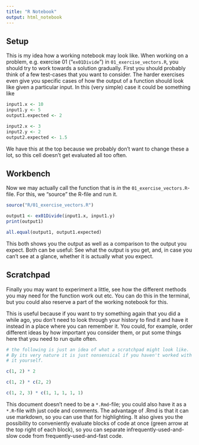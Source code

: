 ```yaml
---
title: "R Notebook"
output: html_notebook
---
```


## Setup

This is my idea how a working notebook may look like. When working on a problem, e.g. exercise 01 ("`ex01Divide`") in `01_exercise_vectors.R`, you should try to work towards a solution gradually. First you should probably think of a few test-cases that you want to consider. The harder exercises even give you specific cases of how the output of a function should look like given a particular input. In this (very simple) case it could be something like

```r
input1.x <- 10
input1.y <- 5
output1.expected <- 2

input2.x <- 3
input2.y <- 2
output2.expected <- 1.5
```

We have this at the top because we probably don't want to change these a lot, so this cell doesn't get evaluated all too often.

## Workbench

Now we may actually call the function that is *in* the `01_exercise_vectors.R`-file. For this, we "source" the R-file and run it.

```r
source("R/01_exercise_vectors.R")

output1 <- ex01Divide(input1.x, input1.y)
print(output1)

all.equal(output1, output1.expected)

```

This both shows you the output as well as a comparison to the output you expect. Both can be useful: See what the output is you get, and, in case you can't see at a glance, whether it is actually what you expect.

## Scratchpad

Finally you may want to experiment a little, see how the different methods you may need for the function work out etc. You can do this in the terminal, but you could also reserve a part of the working notebook for this.

This is useful because if you want to try something again that you did a while ago, you don't need to look through your history to find it and have it instead in a place where you can remember it. You could, for example, order different ideas by how important you consider them, or put some things here that you need to run quite often.

```r
# the following is just an idea of what a scratchpad might look like.
# By its very nature it is just nonsensical if you haven't worked with
# it yourself.

c(1, 2) * 2

c(1, 2) * c(2, 2)

c(1, 2, 3) * c(1, 1, 1, 1, 1)

```


This document doesn't need to be a `*.Rmd`-file; you could also have it as a `*.R`-file with just code and comments. The advantage of .Rmd is that it can use markdown, so you can use that for highlighting. It also gives you the possibility to conveniently evaluate blocks of code at once (green arrow at the top right of each block), so you can separate infrequently-used-and-slow code from frequently-used-and-fast code.
